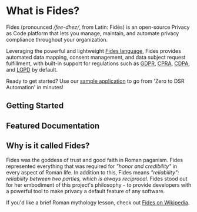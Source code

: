
<HeroVisual title="Automate Global Privacy on Any Tech Stack" image="../../../public/assets/img/heros/fides-hero-2x.gif" />

<CtaTileWrap>
  <CtaTile title="Documentation" link="./fides/docs" />
  <CtaTile title="Tutorials" link="./fides/tutorials" />
  <CtaTile title="Install" link="./fides/install"/>
</CtaTileWrap>

# What is Fides?

Fides (pronounced */fee-dhez/*, from Latin: Fidēs) is an open-source Privacy as Code platform that lets you manage, maintain, and automate privacy compliance throughout your organization. 

Leveraging the powerful and lightweight [Fides language](https://ethyca.github.io/fideslang/), Fides provides automated data mapping, consent management, and data subject request fulfillment, with built-in support for regulations such as [GDPR](https://ico.org.uk/for-organisations/guide-to-data-protection/guide-to-the-general-data-protection-regulation-gdpr/), [CPRA](https://ethyca.com/how-your-business-can-prepare-for-cpra), [CDPA](https://ethyca.com/how-your-business-can-prepare-for-virginias-cdpa), and [LGPD](https://iapp.org/news/a/the-new-brazilian-general-data-protection-law-a-detailed-analysis/) by default.



Ready to get started? Use our [sample application](./installation/sample_project) to go from 'Zero to DSR Automation' in minutes!

## Getting Started
<KeyFeatWrap>
  <KeyFeat title="DSR Automation" link="./dsr_quickstart/overview"  description="Go from 'Zero to DSR Automation' in your own infrastructure."/>
  <KeyFeat title="Data Mapping" link="./data_mapping/overview"  description="Generate maps of your systems and infrastructure with Fides' automated tools."/>
  <KeyFeat title="Managing Consent" link="./dsr_quickstart/privacy_center"   description="Understand how Fides can help provide you with compliance-minded consent solutions."/>
  <KeyFeat title="Fides for Businesses" link="../enterprise/overview"   description="Use Fides for Enterprise-level data classifications, visualizations, and more."/>
</KeyFeatWrap>

## Featured Documentation
<KeyFeatWrap>
  <KeyFeat title="DSR Automation" link="./dsr_quickstart/overview"  description="Go from 'Zero to DSR Automation' in your own infrastructure."/>
  <KeyFeat title="Data Mapping" link="./data_mapping/overview"  description="Generate maps of your systems and infrastructure with Fides' automated tools."/>
  <KeyFeat title="Managing Consent" link="./dsr_quickstart/privacy_center"   description="Understand how Fides can help provide you with compliance-minded consent solutions."/>
  <KeyFeat title="Fides for Businesses" link="../enterprise/overview"   description="Use Fides for Enterprise-level data classifications, visualizations, and more."/>
</KeyFeatWrap>

## Why is it called Fides?

Fides was the goddess of trust and good faith in Roman paganism. Fides represented everything that was required for *"honor and credibility"* in every aspect of Roman life. In addition to this, Fides means *"reliability": reliability between two parties, which is always reciprocal*. Fides stood out for her embodiment of this project's philosophy - to provide developers with a powerful tool to make privacy a default feature of any software.

If you'd like a brief Roman mythology lesson, check out [Fides on Wikipedia](https://en.wikipedia.org/wiki/Fides_(deity)).



